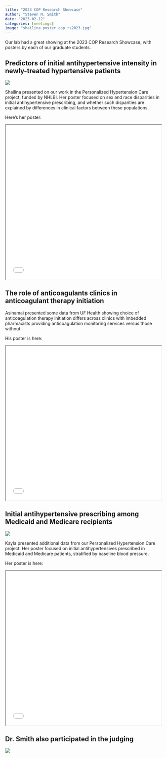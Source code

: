 ```yaml
---
title: "2023 COP Research Showcase"
author: "Steven M. Smith"
date: "2023-02-12"
categories: [meetings]
image: "shailina_poster_cop_rs2023.jpg"
---
```


Our lab had a great showing at the 2023 COP Research Showcase, with posters by each of our graduate students.

## Predictors of initial antihypertensive intensity in newly-treated hypertensive patients

![](shailina_poster_cop_rs2023.jpg)

Shailina presented on our work in the Personalized Hypertension Care project, funded by NHLBI. Her poster focused on sex and race disparities in initial antihypertensive prescribing, and whether such disparities are explained by differences in clinical factors between these populations.

Here's her poster:

<iframe width="100%" height="500" src="shailina_poster.pdf">

</iframe>

## The role of anticoagulants clinics in anticoagulant therapy initiation

Asinamai presented some data from UF Health showing choice of anticoagulation therapy initiation differs across clinics with imbedded pharmacists providing anticoagulation monitoring services versus those without.

His poster is here:

<iframe width="100%" height="500" src="asinamai_poster.pdf">

</iframe>

## Initial antihypertensive prescribing among Medicaid and Medicare recipients

![](kayla_poster_cop_rs2023.jpg)

Kayla presented additional data from our Personalized Hypertension Care project. Her poster focused on initial antihypertensives prescribed in Medicaid and Medicare patients, stratified by baseline blood pressure.

Her poster is here:

<iframe width="100%" height="500" src="kayla_poster.pdf">

</iframe>

## Dr. Smith also participated in the judging

![](steve_judging_cop_rs2023.jpg)
